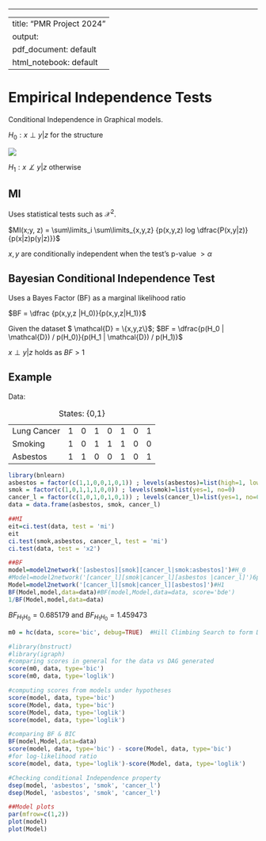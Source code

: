 ------------------------------------------------------------------------

---
title: "PMR Project 2024"
output:
  pdf_document: default
  html_notebook: default
---

# Empirical Independence Tests

Conditional Independence in Graphical models.

$H_0 : x \perp y | z$ for the structure

![](images/proj.jpg)

$H_1 : x \not \perp y | z$ otherwise

## MI

Uses statistical tests such as $\mathcal{X^2}$.

$MI(x;y, z) = \sum\limits_i \sum\limits_{x,y,z} {p(x,y,z) log \dfrac{P(x,y|z)}{p(x|z)p(y|z)}}$

$x,y$ are conditionally independent when the test's p-value $>\alpha$

## Bayesian Conditional Independence Test

Uses a Bayes Factor (BF) as a marginal likelihood ratio

$BF = \dfrac {p(x,y,z |H_0)}{p(x,y,z|H_1)}$

Given the dataset \$ \\mathcal{D} = \\{x,y,z\\}\$; $BF = \dfrac{p(H_0 | \mathcal{D}) / p(H_0)}{p(H_1 | \mathcal{D}) / p(H_1)}$

$x \perp y |z \text{ holds  as } BF > 1$

## Example

Data:

|             |     |     |     |     |     |     |     |
|-------------|-----|-----|-----|-----|-----|-----|-----|
| Lung Cancer | 1   | 0   | 1   | 0   | 1   | 0   | 1   |
| Smoking     | 1   | 0   | 1   | 1   | 1   | 0   | 0   |
| Asbestos    | 1   | 1   | 0   | 0   | 1   | 0   | 1   |

: States: {0,1}

```{r}
library(bnlearn)
asbestos = factor(c(1,1,0,0,1,0,1)) ; levels(asbestos)=list(high=1, low=0)
smok = factor(c(1,0,1,1,1,0,0)) ; levels(smok)=list(yes=1, no=0)
cancer_l = factor(c(1,0,1,0,1,0,1)) ; levels(cancer_l)=list(yes=1, no=0)
data = data.frame(asbestos, smok, cancer_l)

```

```{r MI}
##MI
eit=ci.test(data, test = 'mi')
eit
ci.test(smok,asbestos, cancer_l, test = 'mi')
ci.test(data, test = 'x2')
```

```{r BF}
##BF
model=model2network('[asbestos][smok][cancer_l|smok:asbestos]')#H_0
#Model=model2network('[cancer_l][smok|cancer_l][asbestos |cancer_l]')6params
Model=model2network('[cancer_l][smok|cancer_l][asbestos]')#H1
BF(Model,model,data=data)#BF(model,Model,data=data, score='bde')
1/BF(Model,model,data=data)

```

$BF_{H_1 H_0} = 0.685179$ and $BF_{H_1 H_0} = 1.459473$

```{r DAG_HC}
m0 = hc(data, score='bic', debug=TRUE)  #Hill Climbing Search to form DAG
```

```{r BIC_DAG}
#library(bnstruct)
#library(igraph)
#comparing scores in general for the data vs DAG generated
score(m0, data, type='bic')
score(m0, data, type='loglik')
```

```{r BIC}
#computing scores from models under hypotheses
score(model, data, type='bic')
score(Model, data, type='bic')
score(Model, data, type='loglik')
score(model, data, type='loglik')

```

```{r BF Vs BIC}
#comparing BF & BIC
BF(model,Model,data=data)
score(model, data, type='bic') - score(Model, data, type='bic')
#for log-likelihood ratio
score(model, data, type='loglik')-score(Model, data, type='loglik')
```

```{r d sep}
#Checking conditional Independence property
dsep(model, 'asbestos', 'smok', 'cancer_l')
dsep(Model, 'asbestos', 'smok', 'cancer_l')
```

```{r Plot}
##Model plots
par(mfrow=c(1,2))
plot(model)
plot(Model)
```
